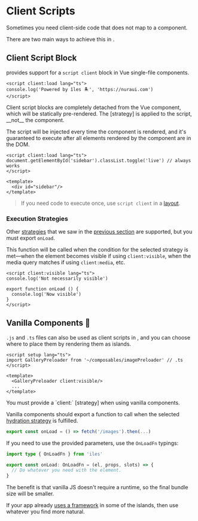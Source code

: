 [previous section]: /guide/hydration
[strategies]: /guide/hydration#clientload
[strategy]: /guide/hydration#clientload
[layout]: /guide/development#layouts
[components]: /guide/development#components
[frameworks]: /guide/frameworks

# Client Scripts

Sometimes you need client-side code that does not map to a component.

There are two main ways to achieve this in <Iles/>.

## Client Script Block <VueLogo/>

<Iles/> provides support for a `script client` block in Vue single-file components.

```vue
<script client:load lang="ts">
console.log('Powered by îles 🏝', 'https://nuraui.com')
</script>
```

<Tip warn>
Client script blocks are completely detached from the Vue component, which will be statically pre-rendered. The [strategy] is applied to the script, __not__ the component.
</Tip>

The script will be injected every time the component is rendered, and it's
guaranteed to execute after all elements rendered by the component are in the DOM.

```vue
<script client:load lang="ts">
document.getElementById('sidebar').classList.toggle('live') // always works
</script>

<template>
  <div id="sidebar"/>
</template>
```

> If you need code to execute once, use `script client` in a [layout].

### Execution Strategies <Logo/>

Other [strategies] that we saw in the [previous section] are supported,
but you must export `onLoad`.

This function will be called when the condition for the selected strategy is met—when the element becomes visible if using `client:visible`, when the media query matches if using `client:media`, etc.

```vue
<script client:visible lang="ts">
console.log('Not necessarily visible')

export function onLoad () {
  console.log('Now visible')
}
</script>
```

## Vanilla Components 🍦

`.js` and `.ts` files can also be used as client scripts in <Iles/>, and you can
choose where to place them by rendering them as islands.

```vue
<script setup lang="ts">
import GalleryPreloader from '~/composables/imagePreloader' // .ts
</script>

<template>
  <GalleryPreloader client:visible/>
  ...
</template>
```

<Tip warn>
You must provide a `client:` [strategy] when using vanilla components.
</Tip>

Vanilla components should export a function to call when the selected
[hydration strategy][strategy] is fulfilled.

```ts
export const onLoad = () => fetch('/images').then(...)
```

If you need to use the provided parameters, use the `OnLoadFn` typings:

```ts
import type { OnLoadFn } from 'iles'

export const onLoad: OnLoadFn = (el, props, slots) => {
  // Do whatever you need with the element.
}
```

<Tip title="Why not use a renderless component?">
The benefit is that vanilla JS doesn't require a runtime, so the final
bundle size will be smaller.

If your app already [uses a framework][frameworks] in some of the islands, then use whatever you find more natural.
</Tip>
